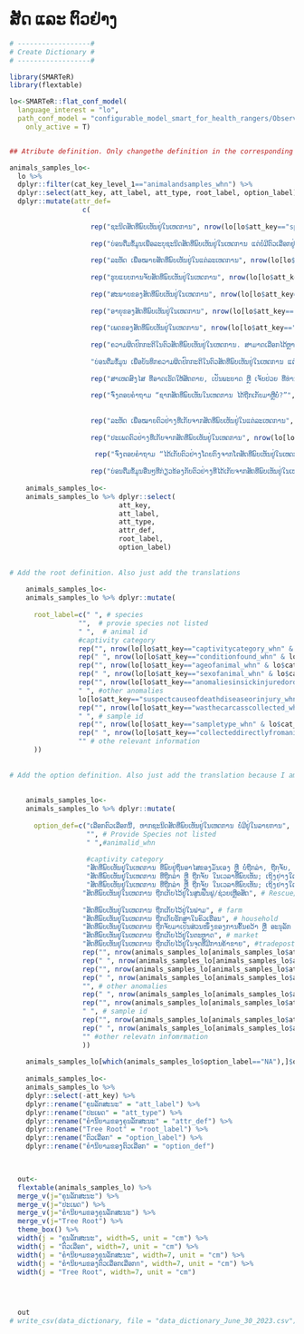 # ສັດ ແລະ ຕົວຢ່າງ {.unnumbered}

```r

# ------------------#
# Create Dictionary #
# ------------------#

library(SMARTeR)
library(flextable)

lo<-SMARTeR::flat_conf_model(
  language_interest = "lo",
  path_conf_model = "configurable_model_smart_for_health_rangers/Observations_Specimens_Final_conf_model_smart_for_health_rangers.xml",
    only_active = T)


## Atribute definition. Only changethe definition in the corresponding language because I am using the keys to subset the specific componenets.

animals_samples_lo<-  
  lo %>% 
  dplyr::filter(cat_key_level_1=="animalandsamples_whn") %>% 
  dplyr::select(att_key, att_label, att_type, root_label, option_label) %>% 
  dplyr::mutate(attr_def=
                  c(
                    
                    rep("ຊະນິດສັດທີ່ພົບເຫັນຢູ່ໃນເຫດການ", nrow(lo[lo$att_key=="species_whn" & lo$cat_key_level_1=="animalandsamples_whn",])),
                    
                    rep("ບ່ອນຕື່ມຂໍ້ມູນເພື່ອລະບຸຊະນິດສັດທີ່ພົບເຫັນຢູ່ໃນເຫດການ ແຕ່ບໍ່ມີຕົວເລືອກຢູ່ໃນລາຍການຂອງ 'ຊະນິດສັດ' ຂອງ 'ຊະນິດ'", nrow(lo[lo$att_key=="providespeciesnotlisted_whn" & lo$cat_key_level_1=="animalandsamples_whn",])),
                    
                    rep("ລະຫັດ ເພື່ອໝາຍສັດທີ່ພົບເຫັນຢູ່ໃນແຕ່ລະເຫດການ", nrow(lo[lo$att_key=="animalid_whn" & lo$cat_key_level_1=="animalandsamples_whn",])),
                    
                    rep("ຮູບແບບການຈັບສັດທີ່ພົບເຫັນຢູ່ໃນເຫດການ", nrow(lo[lo$att_key=="captivitycategory_whn" & lo$cat_key_level_1=="animalandsamples_whn",])),
                    
                    rep("ສະພາບຂອງສັດທີ່ພົບເຫັນຢູ່ໃນເຫດການ", nrow(lo[lo$att_key=="conditionfound_whn" & lo$cat_key_level_1=="animalandsamples_whn",])),
                    
                    rep("ອາຍຸຂອງສັດທີ່ພົບເຫັນຢູ່ໃນເຫດການ", nrow(lo[lo$att_key=="ageofanimal_whn" & lo$cat_key_level_1=="animalandsamples_whn",])),
                    
                    rep("ເພດຂອງສັດທີ່ພົບເຫັນຢູ່ໃນເຫດການ", nrow(lo[lo$att_key=="sexofanimal_whn" & lo$cat_key_level_1=="animalandsamples_whn",])),
                    
                    rep("ຄວາມຜິດປົກກະຕິໃນຕົວສັດທີ່ພົບເຫັນຢູ່ໃນເຫດການ. ສາມາດເລືອກໄດ້ຫຼາຍຕົວເລືອກ", nrow(lo[lo$att_key=="anomaliesinsickinjuredordeadanimals_whn" & lo$cat_key_level_1=="animalandsamples_whn",])),
                    
                    "ບ່ອນຕື່ມຂໍ້ມູນ ເພື່ອບັນທຶກຄວາມຜິດປົກກະຕິໃນຕົວສັດທີ່ພົບເຫັນຢູ່ໃນເຫດການ ແຕ່ບໍ່ມີຢູ່ໃນລາຍການຂອງ “ຄວາມຜິດປົກກະຕິ ທີ່ພົບຢູ່ນໍາສັດທີ່ເຈັບປ່ວຍ, ບາດເຈັບ ຫຼື ຕາຍ”", 
                    
                    rep("ສາເຫດສົງໄສ ທີ່ອາດເຮັດໃຫ້ສັດຕາຍ, ເປັນພະຍາດ ຫຼື ເຈັບປ່ວຍ ທີ່ທ່ານພົບເຫັນຢູ່ໃນເຫດການ. ສາມາດເລືອກໄດ້ຫຼາຍຕົວເລືອກກໄດ້ຫຼາຍຕົວເລືອກ", nrow(lo[lo$att_key=="suspectcauseofdeathdiseaseorinjury_whn" & lo$cat_key_level_1=="animalandsamples_whn",])),
                    
                    rep("ຈົ່ງຕອບຄໍາຖາມ “ຊາກສັດທີ່ພົບເຫັນໃນເຫດການ ໄດ້ຖືກເກັບມາຫຼືບໍ່?”", nrow(lo[lo$att_key=="wasthecarcasscollected_whn" & lo$cat_key_level_1=="animalandsamples_whn",])),
                    
                    
                    rep("ລະຫັດ ເພື່ອໝາຍຕົວຢ່າງທີ່ເກັບຈາກສັດທີ່ພົບເຫັນຢູ່ໃນແຕ່ລະເຫດການ", nrow(lo[lo$att_key=="sampleid_whn" & lo$cat_key_level_1=="animalandsamples_whn",])),
                    
                    rep("ປະເພດຕົວຢ່າງທີ່ເກັບຈາກສັດທີ່ພົບເຫັນຢູ່ໃນເຫດການ", nrow(lo[lo$att_key=="sampletype_whn" & lo$cat_key_level_1=="animalandsamples_whn",])),
                    
                     rep("ຈົ່ງຕອບຄໍາຖາມ “ໄດ້ເກັບຕົວຢ່າງໂດຍກົງຈາກໂຕສັດທີ່ພົບເຫັນຢູ່ໃນເຫດການຫຼືບໍ່?”", nrow(lo[lo$att_key=="wasthecarcasscollected_whn" & lo$cat_key_level_1=="animalandsamples_whn",])),
                    
                    rep("ບ່ອນຕື່ມຂໍ້ມູນອື່ນໆທີ່ກ່ຽວຂ້ອງກັບຕົວຢ່າງທີ່ໄດ້ເກັບຈາກສັດທີ່ພົບເຫັນຢູ່ໃນເຫດການ", nrow(lo[lo$att_key=="otherrelevantinformation_whn" & lo$cat_key_level_1=="animalandsamples_whn",])))) 
  
    animals_samples_lo<-
    animals_samples_lo %>% dplyr::select(
                           att_key,
                           att_label,
                           att_type,
                           attr_def, 
                           root_label,
                           option_label)
    
    
# Add the root definition. Also just add the translations 
    
    animals_samples_lo<-
    animals_samples_lo %>% dplyr::mutate(
        
      root_label=c(" ", # species
                 "",  # provie species not listed
                 " ",  # animal id
                 #captivity category
                 rep("", nrow(lo[lo$att_key=="captivitycategory_whn" & lo$cat_key_level_1=="animalandsamples_whn",])),
                 rep(" ", nrow(lo[lo$att_key=="conditionfound_whn" & lo$cat_key_level_1=="animalandsamples_whn",])), # condition found
                 rep("", nrow(lo[lo$att_key=="ageofanimal_whn" & lo$cat_key_level_1=="animalandsamples_whn",])), # age of animal
                 rep(" ", nrow(lo[lo$att_key=="sexofanimal_whn" & lo$cat_key_level_1=="animalandsamples_whn",])), # sex of animal
                 rep("", nrow(lo[lo$att_key=="anomaliesinsickinjuredordeadanimals_whn" & lo$cat_key_level_1=="animalandsamples_whn",])), # anomalies sick injured dead
                 " ", #other anomalies
                 lo[lo$att_key=="suspectcauseofdeathdiseaseorinjury_whn" & lo$cat_key_level_1=="animalandsamples_whn",]$root_label,
                 rep("", nrow(lo[lo$att_key=="wasthecarcasscollected_whn" & lo$cat_key_level_1=="animalandsamples_whn",])), # was the carcass collected
                 " ", # sample id
                 rep("", nrow(lo[lo$att_key=="sampletype_whn" & lo$cat_key_level_1=="animalandsamples_whn",])), # sample type
                 rep(" ", nrow(lo[lo$att_key=="collecteddirectlyfromanimal_whn" & lo$cat_key_level_1=="animalandsamples_whn",])),
                 "" # othe relevant information
      ))
    
    
# Add the option definition. Also just add the translation because I am using the keys to get to specific components.    
    
    
    animals_samples_lo<-
    animals_samples_lo %>% dplyr::mutate(
      
      option_def=c("ເລືອກຕົວເລືອກນີ້, ຫາກຊະນິດສັດທີ່ພົບເຫັນຢູ່ໃນເຫດການ ບໍ່ມີຢູ່ໃນລາຍການ",  # Species
                   "", # Provide Species not listed
                   " ",#animalid_whn
                   
                   #captivity category
                   "ສັດທີ່ພົບເຫັນຢູ່ໃນເຫດການ ທີ່ພົບຢູ່ຖິ່ນອາໄສຂອງມັນເອງ ຫຼື ບໍ່ຖືກລ່າ, ຖືກຈັບ, ຖືກຂັງ ຫຼື ຖືກຈໍາກັດໃດໆ. ສັດທີ່ຖືກຈັບເພື່ອຈຸດປະສົງໃນການເຝົ້າລະວັງດ້ານສຸຂະພາບແມ່ນຖືເປັນ “ການລ້ຽງແບບປ່ອຍອິດສະລະ”", # free-ranging
                   "ສັດທີ່ພົບເຫັນຢູ່ໃນເຫດການ ທີ່ຖືກລ່າ ຫຼື ຖືກຈັບ ໃນເວລາທີ່ພົບເຫັນ; ເຖິງຢ່າງໃດກໍຕາມ, ຖ້າວ່າມັນໄດ້ຖືກເຄື່ອນຍ້າຍອອກຈາກຖິ່ນອາໄສເດີມ ດ້ວຍການລ່າ ຫຼື ຈັບ ເຊັ່ນ: ສັດທີ່ຖືກຂັງຢູ່ໃນກົງຂອງນາຍພານທີ່ຍ່າງຢູ່ໃນພື້ນທີ່ປ່າສະຫງວນ", #Hunted and Displaced             
                   "ສັດທີ່ພົບເຫັນຢູ່ໃນເຫດການ ທີ່ຖືກລ່າ ຫຼື ຖືກຈັບ ໃນເວລາທີ່ພົບເຫັນ; ເຖິງຢ່າງໃດກໍຕາມ, ຖ້າວ່າມັນບໍ່ໄດ້ຖືກເຄື່ອນຍ້າຍອອກຈາກຖິ່ນອາໄສເດີມ ດ້ວຍການລ່າ ຫຼື ຈັບ ເຊັ່ນ: ພົບເຫັນສັດຕິດຢູ່ໃນກັບດັກທີ່ນາຍພາຍວາງໄວ້", #Hunted and not Displaced  
                  "ສັດທີ່ພົບເຫັນຢູ່ໃນເຫດການ ຖືກເກັບໄວ້ຢູ່ໃນສູນຟື້ນຟູ/ຊ່ວຍເຫຼືອສັດ", # Rescue/Rehabilitation Center
                  
                  "ສັດທີ່ພົບເຫັນຢູ່ໃນເຫດການ ຖືກເກັບໄວ້ຢູ່ໃນຟາມ", # farm
                  "ສັດທີ່ພົບເຫັນຢູ່ໃນເຫດການ ຖືກເກັບຮັກສາໃນຄົວເຮືອນ", # household
                  "ສັດທີ່ພົບເຫັນຢູ່ໃນເຫດການ ຖືກຈັບມາເປັນສ່ວນໜຶ່ງຂອງການຄົ້້ນຄວ້າ ຫຼື ອະນຸລັກ ທີ່ບໍ່ກ່ຽວຂ້ອງກັບການເຝົ້າລະວັງດ້ານສຸຂະພາບ", # Research or conservation capture
                  "ສັດທີ່ພົບເຫັນຢູ່ໃນເຫດການ ຖືກເກັບໄວ້ຢູ່ໃນຕະຫຼາດ", # market
                  "ສັດທີ່ພົບເຫັນຢູ່ໃນເຫດການ ຖືກເກັບໄວ້ຢູ່ໃນຈຸດທີ່ມີການຄ້າຂາຍ", #tradepost
                  rep("", nrow(animals_samples_lo[animals_samples_lo$att_key=="conditionfound_whn",])), #Condition found
                  rep(" ", nrow(animals_samples_lo[animals_samples_lo$att_key=="ageofanimal_whn",])),  #  Age of Animal
                  rep("", nrow(animals_samples_lo[animals_samples_lo$att_key=="sexofanimal_whn",])),  #  Sex of Animal
                  rep(" ", nrow(animals_samples_lo[animals_samples_lo$att_key=="anomaliesinsickinjuredordeadanimals_whn",])), #Anomalies in Sick injured or dead animal
                  "", # other anomalies 
                  rep(" ", nrow(animals_samples_lo[animals_samples_lo$att_key=="suspectcauseofdeathdiseaseorinjury_whn",])), # suspect cause of death disease or injury                   
                  rep("", nrow(animals_samples_lo[animals_samples_lo$att_key=="wasthecarcasscollected_whn",])), # was the carcass collected
                  " ", # sample id  
                  rep("", nrow(animals_samples_lo[animals_samples_lo$att_key=="sampletype_whn",])), # sample type
                  rep(" ", nrow(animals_samples_lo[animals_samples_lo$att_key=="collecteddirectlyfromanimal_whn",])),
                  "" #other relevatn infomrmation
                  ))
                  
    animals_samples_lo[which(animals_samples_lo$option_label=="NA"),]$option_label<-""
                  
    animals_samples_lo<-
    animals_samples_lo %>% 
    dplyr::select(-att_key) %>% 
    dplyr::rename("ຄຸນລັກສະນະ" = "att_label") %>% 
    dplyr::rename("ປະເພດ" = "att_type") %>% 
    dplyr::rename("ຄໍານິຍາມຂອງຄຸນລັກສະນະ" = "attr_def") %>% 
    dplyr::rename("Tree Root" = "root_label") %>%   
    dplyr::rename("ຕົວເລືອກ" = "option_label") %>% 
    dplyr::rename("ຄໍານິຍາມຂອງຕົວເລືອກ" = "option_def") 


  
  out<-  
  flextable(animals_samples_lo) %>% 
  merge_v(j="ຄຸນລັກສະນະ") %>% 
  merge_v(j="ປະເພດ") %>% 
  merge_v(j="ຄໍານິຍາມຂອງຄຸນລັກສະນະ") %>% 
  merge_v(j="Tree Root") %>% 
  theme_box() %>% 
  width(j = "ຄຸນລັກສະນະ", width=5, unit = "cm") %>% 
  width(j = "ຕົວເລືອກ", width=7, unit = "cm") %>% 
  width(j = "ຄໍານິຍາມຂອງຄຸນລັກສະນະ", width=7, unit = "cm") %>% 
  width(j = "ຄໍານິຍາມຂອງຕົວເລືອກເລືອກn", width=7, unit = "cm") %>% 
  width(j = "Tree Root", width=7, unit = "cm") 


  

  out
# write_csv(data_dictionary, file = "data_dictionary_June_30_2023.csv")

```


